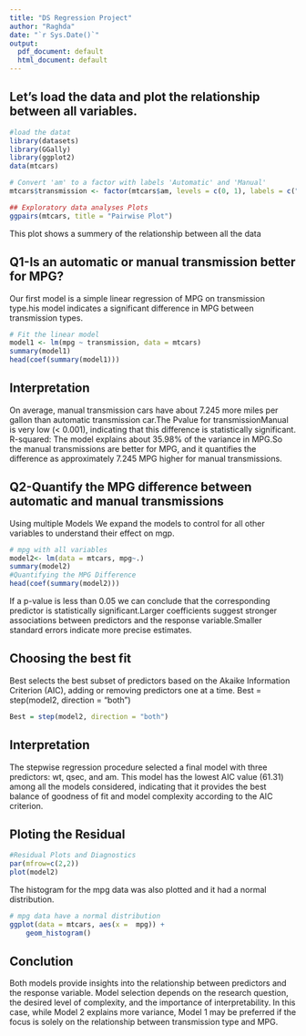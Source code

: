 ```yaml
---
title: "DS Regression Project"
author: "Raghda"
date: "`r Sys.Date()`"
output:
  pdf_document: default
  html_document: default
---
```

## Let's load the data and plot the relationship between all variables. 
```r
#load the datat 
library(datasets)
library(GGally)
library(ggplot2)
data(mtcars)

# Convert 'am' to a factor with labels 'Automatic' and 'Manual'
mtcars$transmission <- factor(mtcars$am, levels = c(0, 1), labels = c("Automatic", "Manual"))

## Exploratory data analyses Plots 
ggpairs(mtcars, title = "Pairwise Plot")

```

This plot shows a summery of the relationship between all the data

## Q1-Is an automatic or manual transmission better for MPG?
Our first model is a simple linear regression of MPG on transmission type.his model indicates a significant difference in MPG between transmission types.

```r
# Fit the linear model
model1 <- lm(mpg ~ transmission, data = mtcars)
summary(model1)
head(coef(summary(model1)))

```

## Interpretation
On average, manual transmission cars have about 7.245 more miles per gallon than automatic transmission car.The Pvalue for transmissionManual is very low (< 0.001), indicating that this difference is statistically significant.
R-squared: The model explains about 35.98% of the variance in MPG.So the manual transmissions are better for MPG, and it quantifies the difference as approximately 7.245 MPG higher for manual transmissions.

## Q2-Quantify the MPG difference between automatic and manual transmissions
Using multiple Models We expand the models to control for all other variables to understand their effect on mgp.

```r
# mpg with all variables 
model2<- lm(data = mtcars, mpg~.)
summary(model2)
#Quantifying the MPG Difference
head(coef(summary(model2)))

```

If a p-value is less than  0.05 we can conclude that the corresponding predictor is statistically significant.Larger coefficients suggest stronger associations between predictors and the response variable.Smaller standard errors indicate more precise estimates.

## Choosing the best fit
Best selects the best subset of predictors based on the Akaike Information Criterion (AIC), adding or removing predictors one at a time.
Best = step(model2, direction = "both")
```r
Best = step(model2, direction = "both")
```

## Interpretation
The stepwise regression procedure selected a final model with three predictors: wt, qsec, and am. This model has the lowest AIC value (61.31) among all the models considered, indicating that it provides the best balance of goodness of fit and model complexity according to the AIC criterion.

## Ploting the Residual 
```r
#Residual Plots and Diagnostics
par(mfrow=c(2,2))
plot(model2)
```

The histogram for the mpg data was also plotted and it had a normal distribution. 

```r
# mpg data have a normal distribution 
ggplot(data = mtcars, aes(x =  mpg)) + 
    geom_histogram() 
```

## Conclution
Both models provide insights into the relationship between predictors and the response variable. Model selection depends on the research question, the desired level of complexity, and the importance of interpretability. In this case, while Model 2 explains more variance, Model 1 may be preferred if the focus is solely on the relationship between transmission type and MPG.